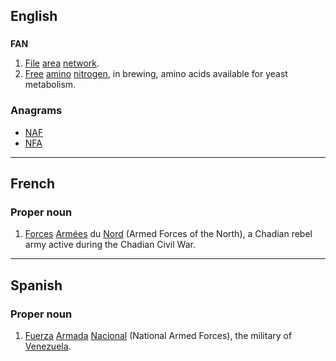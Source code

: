 {{also|Appendix:Variations of "fan"}}
==English==

==={{abbreviation}}===
{{wikipedia}}
'''FAN'''

# [[file|File]] [[area]] [[network]].
# [[free|Free]] [[amino]] [[nitrogen]], in brewing, amino acids available for yeast metabolism.

===Anagrams===
* [[NAF#English|NAF]]
* [[NFA#English|NFA]]

----

==French==

===Proper noun===
{{fr-proper noun}} {{f-p}}

# [[forces#French|Forces]] [[armées|Armées]] du [[nord#French|Nord]] (Armed Forces of the North), a Chadian rebel army active during the Chadian Civil War.

----

==Spanish==

===Proper noun===
{{es-proper noun|f}}

# [[fuerza|Fuerza]] [[armada#Spanish|Armada]] [[nacional#Spanish|Nacional]] (National Armed Forces), the military of [[Venezuela]].